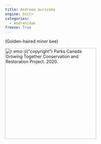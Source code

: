 ```yaml
---
title: Andrena auricoma
engine: knitr
categories:
  - Andrenidae
freeze: True
---
```

(Golden-haired miner bee)

[![`r emo::ji("copyright")` Parks Canada Growing Together Conservation and Restoration Project. 2020.](https://inaturalist-open-data.s3.amazonaws.com/photos/134754453/medium.jpeg){height=300}](https://inaturalist.ca/observations/47320081)
